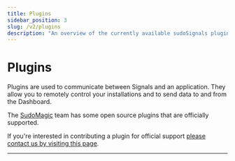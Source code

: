 ```yaml
---
title: Plugins
sidebar_position: 3
slug: /v2/plugins
description: "An overview of the currently available sudoSignals plugins"
---
```



# Plugins

Plugins are used to communicate between Signals and an application. They allow you to remotely control your installations and to send data to and from the Dashboard.

The [SudoMagic](https://www.sudomagic.com/) team has some open source plugins that are officially supported.

If you're interested in contributing a plugin for official support [please contact us by visiting this page](http://sudosignals.com/contact).

---
<DocCardList />

<!-- links -->